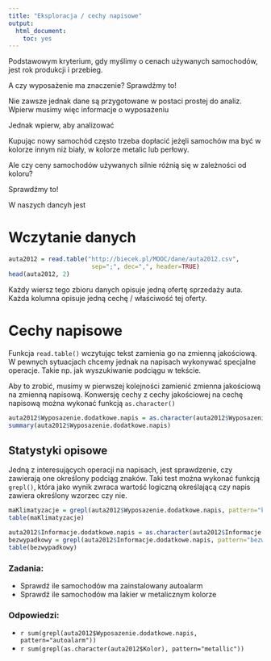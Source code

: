 ```yaml
---
title: "Eksploracja / cechy napisowe"
output:
  html_document:
    toc: yes
---
```


Podstawowym kryterium, gdy myślimy o cenach używanych samochodów, jest rok produkcji i przebieg.

A czy wyposażenie ma znaczenie?
Sprawdźmy to!

Nie zawsze jednak dane są przygotowane w postaci prostej do analiz.
Wpierw musimy więc informacje o wyposażeniu 

Jednak wpierw, aby analizować 




Kupując nowy samochód często trzeba dopłacić jeżęli samochów ma być w kolorze innym niż biały, w kolorze metalic lub perłowy.

Ale czy ceny samochodów używanych silnie różnią się w zależności od koloru?

Sprawdźmy to!

W naszych dancyh jest 


# Wczytanie danych

```r
auta2012 = read.table("http://biecek.pl/MOOC/dane/auta2012.csv",
                       sep=";", dec=",", header=TRUE)
head(auta2012, 2)
```

Każdy wiersz tego zbioru danych opisuje jedną ofertę sprzedaży auta. Każda kolumna opisuje jedną cechę / właściwość tej oferty.




# Cechy napisowe
Funkcja `read.table()` wczytując tekst zamienia go na zmienną jakościową. W pewnych sytuacjach chcemy jednak na napisach wykonywać specjalne operacje. Takie np. jak wyszukiwanie podciągu w tekście. 

Aby to zrobić, musimy w pierwszej kolejności zamienić zmienna jakościową na zmienną napisową. Konwersję cechy z cechy jakościowej na cechę napisową można wykonać funkcją `as.character()`

```r
auta2012$Wyposazenie.dodatkowe.napis = as.character(auta2012$Wyposazenie.dodatkowe)
summary(auta2012$Wyposazenie.dodatkowe.napis)
```

## Statystyki opisowe

Jedną z interesujących operacji na napisach, jest sprawdzenie, czy zawierają one określony podciąg znaków. 
Taki test można wykonać funkcją `grepl()`, która jako wynik zwraca wartość logiczną określającą czy napis zawiera określony wzorzec czy nie.

```r
maKlimatyzacje = grepl(auta2012$Wyposazenie.dodatkowe.napis, pattern="klimatyzacja")
table(maKlimatyzacje)

auta2012$Informacje.dodatkowe.napis = as.character(auta2012$Informacje.dodatkowe)
bezwypadkowy = grepl(auta2012$Informacje.dodatkowe.napis, pattern="bezwypadkowy")
table(bezwypadkowy)
```

### Zadania:
+ Sprawdź ile samochodów ma zainstalowany autoalarm
+ Sprawdź ile samochodów ma lakier w metalicznym kolorze

### Odpowiedzi:
+ `r sum(grepl(auta2012$Wyposazenie.dodatkowe.napis, pattern="autoalarm"))`
+ `r sum(grepl(as.character(auta2012$Kolor), pattern="metallic"))`


